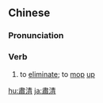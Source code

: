 {{also|肃清}}
==Chinese==
{{zh-forms|s=肃清}}

===Pronunciation===
{{zh-pron
|m=sùqīng
|c=suk1 cing1
|mn=qz:sok-chheng/tw,xm,zz:siok-chheng
|cat=v
}}

===Verb===
{{zh-verb}}

# {{lb|zh|Advanced Mandarin}} to [[eliminate]]; to [[mop]] [[up]]

[[hu:肅清]]
[[ja:肅清]]